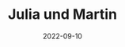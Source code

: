 ---
title: Julia und Martin
date: 2022-09-10
image: /images/hochzeitsblog/details/julia-martin02.jpg
width: 2000
height: 1333
category: Details
weight: 2104
draft: false
---